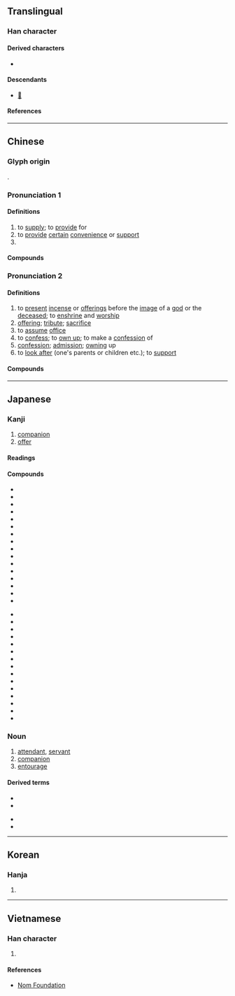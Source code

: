 {{character info}}
==Translingual==

===Han character===
{{Han char|rn=9|rad=人|as=06|sn=8|four=24281|canj=OTC|ids=⿰亻共}}

====Derived characters====
* {{l|mul|[[䣏]], [[𥯏]], [[𧨻]]}}

====Descendants====
* [[𛀮]]

====References====
{{Han ref|kx=0102.160|dkj=00605|dj=0216.140|hdz=10144.040|uh=4F9B}}

----

==Chinese==
{{zh-forms}}

===Glyph origin===
{{Han etym}}
{{Han compound|人|alt1=亻|t1=person|共|ls=psc|c1=s|c2=p}}.

===Pronunciation 1===
{{zh-pron
|m=gōng,gòng,2nb=common mispronunciation
|m-s=
|c=gung1
|c-t=
|g=
|h=pfs=kiûng
|j=
|mb=
|md=gṳ̆ng
|mn=tw,xm,zz:keng/kiong
|mn_note=keng - vernacular; kiong - literary
|mn-t=gêng3
|w=1kon
|x=
|mc=1
|oc=1,1
|cat=v,pn
}}

====Definitions====
{{zh-hanzi}}

# to [[supply]]; to [[provide]] for
# to [[provide]] [[certain]] [[convenience]] or [[support]]
# {{surname|zh}}

====Compounds====
{{zh-der|fold=1|供膳甘肥|供需失調|供給|供電|供應商|供用|供需|供需失衡|供過於求|供食|供銷員|供電系統|供不應求|供不上|供水|供求|供張|供銷|求過於供|提供|產供銷|供氧|氧供}}

===Pronunciation 2===
{{zh-pron
|m=gòng,gōng
|m_note=gōng - Taiwan standard for “to confess; confession”, and Mainland standard for “to look after”. In actual usage, however, the two pronunciations are often confused
|c=gung3
|h=pfs=kiûng/kiung
|md=gé̤ṳng
|mn=ml:kiòng/kèng
|mn_note=kiòng - literary; kèng - vernacular
|mn-t=gong3/gêng1
|mn-t_note=gêng1 - alternative reading
|w=2jion,2kon
|w_note=2jion - vernacular; 2kon - literary
|mc=2
|oc=n,2
|cat=v,n
}}

====Definitions====
{{zh-hanzi}}

# to [[present]] [[incense]] or [[offerings]] before the [[image]] of a [[god]] or the [[deceased]]; to [[enshrine]] and [[worship]]
# [[offering]]; [[tribute]]; [[sacrifice]]
# to [[assume]] [[office]]
# to [[confess]]; to [[own up]]; to make a [[confession]] of
# [[confession]]; [[admission]]; [[owning]] up
# to [[look after]] (one's parents or children etc.); to [[support]]

====Compounds====
{{zh-der|fold=1|供奠|供花兒|供應|供茶|供客|供獻|供桌|供品|供床|供果|不供|上供|供養|供尖|供佛|供事|供月兒|供碗|供職|供奉|明伙畫供|炸供|擺供|打供太保|打供|煙雲供養|齋供|香花供養|蜜供|供述|供狀|供過|供攀|供稱|供詞|訊供|自供狀|錄供|逼供|供招|供承|供認|口供|供吐|串供|畫供|攀供|投供|招供|親供|翻供|筆供}}

{{zh-cat|Elementary}}

----

==Japanese==

===Kanji===
{{ja-kanji|grade=6|rs=人06}}

# [[companion]]
# [[offer]]

====Readings====
{{ja-readings
|goon=く
|kanon=きょう<きよう
|kanyoon=ぐ
|kun=そな-える, とも-
}}

====Compounds====
{{top2}}
* {{ja-r|供え物|そなえもの|[[offering]] to [[gods]]}}
* {{ja-r|供%物|く%もつ|[[offering]] to [[gods]]}}
* {{ja-r|供%宴|きょう%えん|[[banquet]]}}
* {{ja-r|供%応|きょう%おう|[[treating]] to [[dinner]]}}
* {{ja-r|供%花|きょう%か|floral offering}}
* {{ja-r|供%犠|く%ぎ|[[animal]] [[sacrifice]]}}
* {{ja-r|供%給|きょう%きゅう|[[supply]]}}
* {{ja-r|供%血|きょう%けつ|[[blood]] [[donation]]}}
* {{ja-r|供%御|く%ご|emperor's meal}}
* {{ja-r|供%祭|ぐ%さい|[[offering]]}}
* {{ja-r|供%出|きょう%しゅつ|[[delivery]]}}
* {{ja-r|供%述|きょう%じゅつ|[[affidavit]]}}
* {{ja-r|供%進|ぐ%しん|[[giving]] an [[offering]]}}
* {{ja-r|供%人|とも%びと|[[companion]]}}
* {{ja-r|供%勢|とも%ぜい|[[servant]]}}
* {{ja-r|供%託|きょう%たく|[[deposit]]}}
{{mid2}}
* {{ja-r|供%米|きょう%まい|[[rice]] [[delivered]] to the [[government]]}}
* {{ja-r|供%奉|ぐ%ぶ|[[accompanying]]}}
* {{ja-r|供%与|きょう%よ|[[provision]]}}
* {{ja-r|供%用|きょう%よう|[[offer]] for use}}
* {{ja-r|供%養|く%よう|[[memorial]] [[service]]}}
* {{ja-r|供%覧|きょう%らん|[[display]]}}
* {{ja-r|供%料|きょう%りょう|[[offering]]}}
* {{ja-r|口%供|こう%きょう|[[affidavit]]}}
* {{ja-r|自%供|じ%きょう|[[confession]]}}
* {{ja-r|節%供|せっ%く|[[seasonal]] [[festival]]}}
* {{ja-r|提%供|てい%きょう|[[providing]]}}
* {{ja-r|私%供|わたし%ども|[[we]]}}
* {{ja-r|初%節%供|はつ%ぜっ%く}}
* {{ja-r|子%供|こ%ども|[[child]]}}
* {{ja-r|試%供%品|し%きょう%ひん|[[free]] [[sample]]}}
{{bottom}}

{{ja-kanjitab|とも|yomi=k}}

===Noun===
{{ja-noun|とも}}

# [[attendant]], [[servant]]
# [[companion]]
# [[entourage]]

====Derived terms====
{{der-top}}
* {{ja-r|人%身 御%供|ひと%み ご%くう|[[human sacrifice]]}}
* {{ja-r|供%回り|とも%まわり}}
{{der-mid}}
* {{ja-r|供%待ち|とも%まち|attendant's [[waiting room]]}}
* {{ja-r|供%揃い|とも%ぞろい|[[attendants]]}}
{{der-bottom}}

----

==Korean==

===Hanja===
{{ko-hanja|공}}

# {{rfdef|ko|sort=人06}}

----

==Vietnamese==

===Han character===
{{vi-readings|reading=[[cung]], [[cúng]], [[củng]], [[cũng]]|rs=人06}}

# {{rfdef|vi|sort=人06}}

====References====
* [http://nomfoundation.org/common/nom_details.php?codepoint=4f9b Nom Foundation]